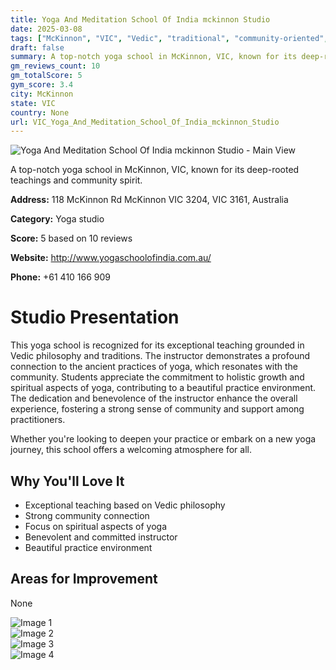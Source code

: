 ```yaml
---
title: Yoga And Meditation School Of India mckinnon Studio
date: 2025-03-08
tags: ["McKinnon", "VIC", "Vedic", "traditional", "community-oriented", "spiritual", "McKinnon"]  
draft: false
summary: A top-notch yoga school in McKinnon, VIC, known for its deep-rooted teachings and community spirit.
gm_reviews_count: 10
gm_totalScore: 5
gym_score: 3.4
city: McKinnon
state: VIC
country: None
url: VIC_Yoga_And_Meditation_School_Of_India_mckinnon_Studio
---
```


<div className="aspect-[16/9] relative my-8">
  <img 
    src="https://lh5.googleusercontent.com/p/AF1QipNM4EvAmxbvj6onnLhsjnp0AeqiBRcnMFVzvGM=w1920-h1080-k-no"
    alt="Yoga And Meditation School Of India mckinnon Studio - Main View"
    className="object-cover absolute inset-0 w-full h-full rounded-lg"
  />
</div>

A top-notch yoga school in McKinnon, VIC, known for its deep-rooted teachings and community spirit.

**Address:** 118 McKinnon Rd McKinnon VIC 3204, VIC 3161, Australia

**Category:** Yoga studio

**Score:** 5 based on 10 reviews

**Website:** http://www.yogaschoolofindia.com.au/

**Phone:** +61 410 166 909

# Studio Presentation

This yoga school is recognized for its exceptional teaching grounded in Vedic philosophy and traditions. The instructor demonstrates a profound connection to the ancient practices of yoga, which resonates with the community. Students appreciate the commitment to holistic growth and spiritual aspects of yoga, contributing to a beautiful practice environment. The dedication and benevolence of the instructor enhance the overall experience, fostering a strong sense of community and support among practitioners.

Whether you're looking to deepen your practice or embark on a new yoga journey, this school offers a welcoming atmosphere for all.

## Why You'll Love It

- Exceptional teaching based on Vedic philosophy
- Strong community connection
- Focus on spiritual aspects of yoga
- Benevolent and committed instructor
- Beautiful practice environment

## Areas for Improvement

None

<div className="grid grid-cols-1 xl:grid-cols-2 gap-4 my-8">
<div className="aspect-[4/3] relative"><img src="https://lh5.googleusercontent.com/p/AF1QipOasrMdcr7I7Br1VYJTRVP4IxQkn_2FQwkyqtM=w1920-h1080-k-no" alt="Image 1" className="object-cover absolute inset-0 w-full h-full rounded-lg" /></div>
<div className="aspect-[4/3] relative"><img src="https://lh5.googleusercontent.com/p/AF1QipMGOHVkt53SantFSKKuTfZkcoVnBp3Inih-A2j5=w1920-h1080-k-no" alt="Image 2" className="object-cover absolute inset-0 w-full h-full rounded-lg" /></div>
<div className="aspect-[4/3] relative"><img src="https://lh5.googleusercontent.com/p/AF1QipP204A670rtOkFR9O9ZxTOp9cw3psZSHXwjmo95=w1920-h1080-k-no" alt="Image 3" className="object-cover absolute inset-0 w-full h-full rounded-lg" /></div>
<div className="aspect-[4/3] relative"><img src="https://lh5.googleusercontent.com/p/AF1QipOh_540zAdAvwwFHz8LyJa5hbEx4nI4-bwGGPU=w1920-h1080-k-no" alt="Image 4" className="object-cover absolute inset-0 w-full h-full rounded-lg" /></div>
</div>